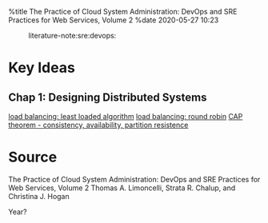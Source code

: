 %title The Practice of Cloud System Administration: DevOps and SRE Practices for Web Services, Volume 2
%date 2020-05-27 10:23

:literature-note:sre:devops:

= Key Ideas =

== Chap 1: Designing Distributed Systems ==

[[71|load balancing: least loaded algorithm]]
[[72|load balancing: round robin]]
[[70|CAP theorem - consistency, availability, partition resistence]]

= Source =

The Practice of Cloud System Administration: DevOps and SRE Practices for Web Services, Volume 2
Thomas A. Limoncelli, Strata R. Chalup, and Christina J. Hogan

Year?



